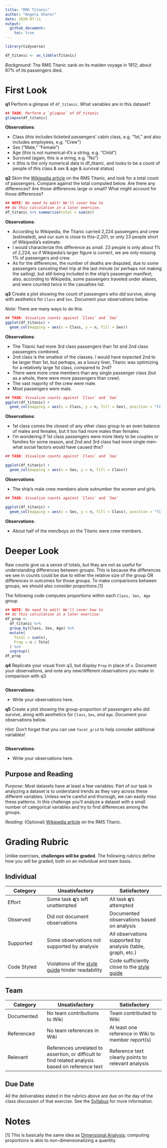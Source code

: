 ```yaml
---
title: "RMS Titanic"
author: "Angela Sharer"
date: 2020-07-11
output:
  github_document:
    toc: true
---
```


```r
library(tidyverse)

df_titanic <- as_tibble(Titanic)
```

*Background*: The RMS Titanic sank on its maiden voyage in 1912; about 67% of its passengers died.

# First Look
<!-- -------------------------------------------------- -->

__q1__ Perform a glimpse of `df_titanic`. What variables are in this dataset?

```r
## TASK: Perform a `glimpse` of df_titanic
glimpse(df_titanic)
```

**Observations**:

- Class (this includes ticketed passengers' cabin class, e.g. "1st," and also includes employees, e.g. "Crew")
- Sex ("Male," "Female")
- Age (this is not numerical--it's a string, e.g. "Child")
- Survived (again, this is a string, e.g. "No")
- n (this is the only numerical data in df_titanic, and looks to be a count of people of this class & sex & age & survival status)

__q2__ Skim the [Wikipedia article](https://en.wikipedia.org/wiki/RMS_Titanic) on the RMS Titanic, and look for a total count of passengers. Compare against the total computed below. Are there any differences? Are those differences large or small? What might account for those differences?

```r
## NOTE: No need to edit! We'll cover how to
## do this calculation in a later exercise.
df_titanic %>% summarize(total = sum(n))
```

**Observations**:

- According to Wikipedia, the Titanic carried 2,224 passengers and crew (estimated), and our sum is close to this--2,201, or only 23 people short of Wikipedia's estimate.
- I would characterize this difference as small. 23 people is only about 1% of 2,224, so if Wikipedia's larger figure is correct, we are only missing 1% of passengers and crew.
- As for the differences, the number of deaths are disputed, due to some passengers canceling their trip at the last minute (or perhaps not making the sailing), but still being included in the ship's passenger manifest; also, according to Wikipedia, some passengers traveled under aliases, and were counted twice in the casualties list.

__q3__ Create a plot showing the count of passengers who *did* survive, along with aesthetics for `Class` and `Sex`. Document your observations below.

*Note*: There are many ways to do this.

```r
## TASK: Visualize counts against `Class` and `Sex`
ggplot(df_titanic) +
  geom_col(mapping = aes(x = Class, y = n, fill = Sex))
```

**Observations**:

- The Titanic had more 3rd class passengers than 1st and 2nd class passengers combined.
- 2nd class is the smallest of the classes. I would have expected 2nd to be larger than 1st, but perhaps, as a luxury liner, Titanic was optimizing for a relatively large 1st class, compared to 2nd? 
- There were more crew members than any single passenger class (but as a whole, there were more passengers than crew).
- The vast majority of the crew were male.
- Most passengers were male.

```r
## TASK: Visualize counts against `Class` and `Sex`
ggplot(df_titanic) +
  geom_col(mapping = aes(x = Class, y = n, fill = Sex), position = "fill")
```

**Observations**:

- 1st class comes the closest of any other class group to an even balance of males and females, but it too had more males than females.
- I'm wondering if 1st class passengers were more likely to be couples or families for some reason, and 2nd and 3rd class had more single men--what social factors would have caused this?


```r
## TASK: Visualize counts against `Class` and `Sex`

ggplot(df_titanic) +
  geom_col(mapping = aes(x = Sex, y = n, fill = Class))
```

**Observations**:

- The ship's male crew members alone outnumber the women and girls.

```r
## TASK: Visualize counts against `Class` and `Sex`

ggplot(df_titanic) +
  geom_col(mapping = aes(x = Sex, y = n, fill = Class), position = "fill")
```

**Observations**:

- About half of the men/boys on the Titanic were crew members.


# Deeper Look
<!-- -------------------------------------------------- -->

Raw counts give us a sense of totals, but they are not as useful for understanding differences between groups. This is because the differences we see in counts could be due to either the relative size of the group OR differences in outcomes for those groups. To make comparisons between groups, we should also consider *proportions*.[1]

The following code computes proportions within each `Class, Sex, Age` group.

```r
## NOTE: No need to edit! We'll cover how to
## do this calculation in a later exercise.
df_prop <-
  df_titanic %>%
  group_by(Class, Sex, Age) %>%
  mutate(
    Total = sum(n),
    Prop = n / Total
  ) %>%
  ungroup()
df_prop
```

__q4__ Replicate your visual from q3, but display `Prop` in place of `n`. Document your observations, and note any new/different observations you make in comparison with q3.

```r
```

**Observations**:

- Write your observations here.

__q5__ Create a plot showing the group-proportion of passengers who *did* survive, along with aesthetics for `Class`, `Sex`, *and* `Age`. Document your observations below.

*Hint*: Don't forget that you can use `facet_grid` to help consider additional variables!

```r
```

**Observations**:

- Write your observations here.


## Purpose and Reading
*Purpose*: Most datasets have at least a few variables. Part of our task in analyzing a dataset is to understand trends as they vary across these different variables. Unless we're careful and thorough, we can easily miss these patterns. In this challenge you'll analyze a dataset with a small number of categorical variables and try to find differences among the groups.

*Reading*: (Optional) [Wikipedia article](https://en.wikipedia.org/wiki/RMS_Titanic) on the RMS Titanic.

<!-- include-rubric -->
# Grading Rubric
<!-- -------------------------------------------------- -->

Unlike exercises, **challenges will be graded**. The following rubrics define how you will be graded, both on an individual and team basis.

## Individual
<!-- ------------------------- -->

| Category | Unsatisfactory | Satisfactory |
|----------|----------------|--------------|
| Effort | Some task __q__'s left unattempted | All task __q__'s attempted |
| Observed | Did not document observations | Documented observations based on analysis |
| Supported | Some observations not supported by analysis | All observations supported by analysis (table, graph, etc.) |
| Code Styled | Violations of the [style guide](https://style.tidyverse.org/) hinder readability | Code sufficiently close to the [style guide](https://style.tidyverse.org/) |

## Team
<!-- ------------------------- -->

| Category | Unsatisfactory | Satisfactory |
|----------|----------------|--------------|
| Documented | No team contributions to Wiki | Team contributed to Wiki |
| Referenced | No team references in Wiki | At least one reference in Wiki to member report(s) |
| Relevant | References unrelated to assertion, or difficult to find related analysis based on reference text | Reference text clearly points to relevant analysis |

## Due Date
<!-- ------------------------- -->

All the deliverables stated in the rubrics above are due on the day of the class discussion of that exercise. See the [Syllabus](https://docs.google.com/document/d/1jJTh2DH8nVJd2eyMMoyNGroReo0BKcJrz1eONi3rPSc/edit?usp=sharing) for more information.

# Notes
<!-- -------------------------------------------------- -->

[1] This is basically the same idea as [Dimensional Analysis](https://en.wikipedia.org/wiki/Dimensional_analysis); computing proportions is akin to non-dimensionalizing a quantity.
